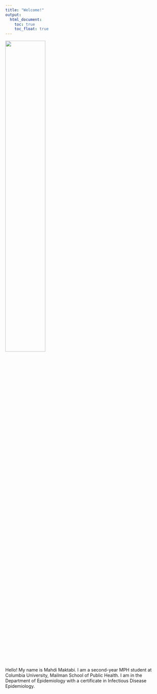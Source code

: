 ```yaml
---
title: "Welcome!"
output: 
  html_document:
    toc: true
    toc_float: true
---
```


<img src="images/Mahdi.jpeg" style="width:50%;">


Hello! My name is Mahdi Maktabi. I am a second-year MPH student at Columbia University, Mailman School of Public Health. I am in the Department of Epidemiology with a certificate in Infectious Disease Epidemiology.

